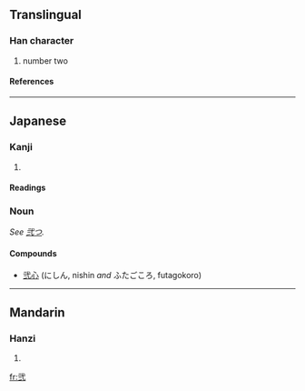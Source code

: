 ==Translingual==
===Han character===
{{Han char|rn=56|rad=弋|as=03|sn=6|four=|canj=一心一一 (MPMM)}}
# number two
====References====
{{Han ref|kx=0355.061|hdz=10558.061|uh=5F10|ud=24336}}
----
==Japanese==
===Kanji===
{{ja-kanji|grade=c|rs=弋03}}
# {{defn|Japanese}} 
====Readings====
{{ja-readings|on=[[に]] (ni), [[じ]] (ji)|kun=[[ふたつ]] (futa''tsu'')}}

===Noun===
''See [[弐つ]].''
====Compounds====
*[[弐心]] (にしん, nishin ''and'' ふたごころ, futagokoro)
----
==Mandarin==
===Hanzi===
{{cmn-hanzi|pin=[[èr]] (er4)|wg=erh<sup>4</sup>}}
# {{defn|Mandarin}}

[[fr:弐]]